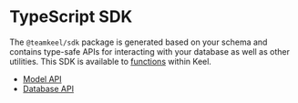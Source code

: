 # TypeScript SDK

The `@teamkeel/sdk` package is generated based on your schema and contains type-safe APIs for interacting with your database as well as other utilities. This SDK is available to [functions](/functions) within Keel.

- [Model API](/functions/sdk/modelApi)
- [Database API](/functions/sdk/databaseApi)
